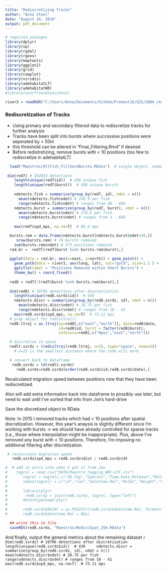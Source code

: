 ```yaml
---
title: "Rediscretizing Tracks"
author: "Anna Steel"
date: "August 16, 2016"
output: pdf_document
---
```

```r
# required packages
library(dplyr)
library(sp)
library(rgdal)
library(rgeos)
library(maptools)
library(ggplot2)
library(grid) 
library(cowplot)
library(viridis)
library(adehabitatLT)
library(adehabitatHR)
#library(userfriendlyscience)

river3 = readOGR("C:/Users/Anna/Documents/GitHub/Fremont16/GIS/2004_channel","2004_channel_freTightclip")

```


### Rediscretization of Tracks
- Using primary and secondary filtered data to rediscretize tracks for further analysis
- Tracks have been split into bursts where successive positions were seperated by > 50m
* this threshold can be altered in "Final_Filtering.Rmd" if desired
- Before redistretizing, remove bursts with < 10 positions (too few to rediscretize in adehabitatLT)

```r
  load("Maestros/AllFish_FiltSec4Bursts.RData")  # single object, named red7
 
 dim(red7) # 102633 detections 
    length(unique(red7$id))  # 430 unique fish
    length(unique(red7$burst))  # 588 unique bursts
    
    ndetects.fish = summarize(group_by(red7, id), ndet = n())  
      mean(ndetects.fish$ndet) # 238.9 per fish
      range(ndetects.fish$ndet) # ranges from 28 - 660
    ndetects.burst = summarize(group_by(red7, burst), ndet = n())  
      mean(ndetects.burst$ndet) # 174.5 per fish
      range(ndetects.burst$ndet) # ranges from 3 - 660
      
    max(red7$spd_mps, na.rm=T)  # 86.6 mps
```

```r
  bursts.rem = data.frame(ndetects.burst[ndetects.burst$ndet<10,])
     nrow(bursts.rem) # 74 bursts removed
    sum(bursts.rem$ndet) # 373 positions removed
  red.br =  red7[(red7$burst %in% bursts.rem$burst),] 
  
  ggplot(data = red.br, aes(x=east, y=north)) + geom_point() + 
    geom_path(data = river3, aes(long, lat), col="gold", size=1.2 ) +
    ggtitle(label = "Positions Removed within Short Bursts") +
    theme_bw() + coord_fixed()
    
  red8 = red7[!(red7$burst %in% bursts.rem$burst),]
  
  dim(red8) # 10796 detections after discretization
    length(unique(red8.ssrdz$id))  # 439
    ndetects.discr = summarize(group_by(red8.ssrdz, id), ndet = n())  
      mean(ndetects.discr$ndet) # 28.75 per fish
      range(ndetects.discr$ndet) # ranges from 10 - 41
    max(red8.ssrdz$spd_mps, na.rm=T)  # 73.11 mps
  # prep object for redisltraj()
  red8.ltraj = as.ltraj(xy=red8[,c("east","north")], date=red8$date, 
                        id=red8$id, burst = factor(red8$burst),
                        infolocs=red8[,c("Hpes","east","north")])
```

```r
  # discretize in space
  redlt.ssrdz = (redisltraj(red8.ltraj, u=25, type="space", nnew=5)) 
    # u=25 is the smallest distance where the code will work.

  # convert back to dataframe
   red8.ssrdz = ld(redlt.ssrdz)
     red8.ssrdz=red8.ssrdz[order(red8.ssrdz$id,red8.ssrdz$date),]
```


Recalculated migration speed between positions now that they have been rediscretized.

Also will add extra information back into dataframe to possibly use later, but need to wait until I've sorted that info from Jon's hard-drive

Save the discretized object to RData

Note: In 2015 I removed tracks which had < 10 positions after spatial discretization. However, this year's anaysis is slightly different since I'm working with bursts  ->  we should have already controlled for sparse tracks (i.e., those where interpolation might be inapporpriate). Plus, above I've removed any burst with < 10 positions. Therefore, I'm imposing no additional filtering after discretization. 

```r
 # recalculate migration speed  
   red8.ssrdz$spd_mps = red8.ssrdz$dist / red8.ssrdz$dt

#  # add in extra info when I get it from Jon
#    tagrel = read.csv("DATA/Maestro_tagging_WRC-LFC.csv")
#       tagrel = tagrel[,c("ID.Tag","Species","Time.Date.Release","RelEv","Weight","Fork.Length")] # time in PST
#       names(tagrel) = c("id","run","datetime.Rel","RelEv","Weight","FL")
#        
#       library(plyr)
#        red8.ssrdz = join(red8.ssrdz, tagrel, type="left")
#       detach(package:plyr)
#   
#       red8.ssrdz$RelHr = as.POSIXlt(red8.ssrdz$datetime.Rel, format="%m/%d/%Y %H:%M")$hour
#       red8.ssrdz$datetime.Rel = NULL

  ## write this to file
  saveRDS(red8.ssrdz, "Maestros/RediscSpat_25m.RData")
```



And finally, output the general metrics about the remaining dataset
```r
    dim(red8.ssrdz) # 10796 detections after discretization
    length(unique(red8.ssrdz$id))  # 439
    ndetects.discr = summarize(group_by(red8.ssrdz, id), ndet = n())  
      mean(ndetects.discr$ndet) # 28.75 per fish
      range(ndetects.discr$ndet) # ranges from 10 - 41
    max(red8.ssrdz$spd_mps, na.rm=T)  # 73.11 mps
    ```
